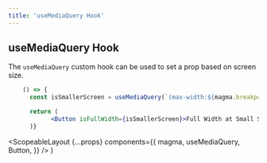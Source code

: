 ```yaml
---
title: 'useMediaQuery Hook'
---
```



## useMediaQuery Hook

The `useMediaQuery` custom hook can be used to set a prop based on screen size.

```.jsx
    () => {
      const isSmallerScreen = useMediaQuery(`(max-width:${magma.breakpoints.large}px)`);

      return (
            <Button isFullWidth={isSmallerScreen}>Full Width at Small Screens</Button>
      )}
```

  <ScopeableLayout
    {...props}
    components={{
      magma,
      useMediaQuery,
      Button,
    }}
  />
)

